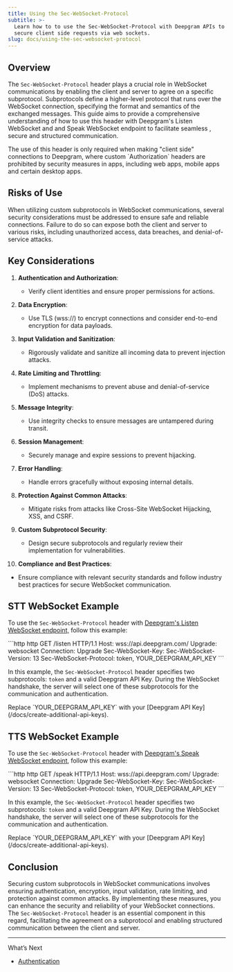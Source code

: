 ```yaml
---
title: Using the Sec-WebSocket-Protocol
subtitle: >-
  Learn how to to use the Sec-WebSocket-Protocol with Deepgram APIs to send
  secure client side requests via web sockets.
slug: docs/using-the-sec-websocket-protocol
---
```



## Overview

The `Sec-WebSocket-Protocol` header plays a crucial role in WebSocket communications by enabling the client and server to agree on a specific subprotocol. Subprotocols define a higher-level protocol that runs over the WebSocket connection, specifying the format and semantics of the exchanged messages. This guide aims to provide a comprehensive understanding of how to use this header with Deepgram's Listen WebSocket and and Speak WebSocket endpoint to facilitate seamless , secure and structured communication.

<Info>
  The use of this header is only required when making "client side" connections to Deepgram, where custom `Authorization` headers are prohibited by security measures in apps, including web apps, mobile apps and certain desktop apps.
</Info>

## Risks of Use

When utilizing custom subprotocols in WebSocket communications, several security considerations must be addressed to ensure safe and reliable connections. Failure to do so can expose both the client and server to various risks, including unauthorized access, data breaches, and denial-of-service attacks.

## Key Considerations

1. **Authentication and Authorization**:

   * Verify client identities and ensure proper permissions for actions.

2. **Data Encryption**:

   * Use TLS (wss\://) to encrypt connections and consider end-to-end encryption for data payloads.

3. **Input Validation and Sanitization**:

   * Rigorously validate and sanitize all incoming data to prevent injection attacks.

4. **Rate Limiting and Throttling**:

   * Implement mechanisms to prevent abuse and denial-of-service (DoS) attacks.

5. **Message Integrity**:

   * Use integrity checks to ensure messages are untampered during transit.

6. **Session Management**:

   * Securely manage and expire sessions to prevent hijacking.

7. **Error Handling**:

   * Handle errors gracefully without exposing internal details.

8. **Protection Against Common Attacks**:

   * Mitigate risks from attacks like Cross-Site WebSocket Hijacking, XSS, and CSRF.

9. **Custom Subprotocol Security**:

   * Design secure subprotocols and regularly review their implementation for vulnerabilities.

10. **Compliance and Best Practices**:

* Ensure compliance with relevant security standards and follow industry best practices for secure WebSocket communication.

## STT WebSocket Example

To use the `Sec-WebSocket-Protocol` header with [Deepgram's Listen WebSocket endpoint,](/reference/listen-live) follow this example:

<CodeGroup>
  ```http http
  GET /listen HTTP/1.1
  Host: wss://api.deepgram.com/
  Upgrade: websocket
  Connection: Upgrade
  Sec-WebSocket-Key: <calculated at runtime>
  Sec-WebSocket-Version: 13
  Sec-WebSocket-Protocol: token, YOUR_DEEPGRAM_API_KEY
  ```
</CodeGroup>

In this example, the `Sec-WebSocket-Protocol` header specifies two subprotocols: `token` and a valid Deepgram API Key. During the WebSocket handshake, the server will select one of these subprotocols for the communication and authentication.

<Warning>
  Replace `YOUR_DEEPGRAM_API_KEY` with your [Deepgram API Key](/docs/create-additional-api-keys).
</Warning>

## TTS WebSocket Example

To use the `Sec-WebSocket-Protocol` header with [Deepgram's Speak WebSocket endpoint](/reference/transform-text-to-speech-streaming), follow this example:

<CodeGroup>
  ```http http
  GET /speak HTTP/1.1
  Host: wss://api.deepgram.com/
  Upgrade: websocket
  Connection: Upgrade
  Sec-WebSocket-Key: <calculated at runtime>
  Sec-WebSocket-Version: 13
  Sec-WebSocket-Protocol: token, YOUR_DEEPGRAM_API_KEY
  ```
</CodeGroup>

In this example, the `Sec-WebSocket-Protocol` header specifies two subprotocols: `token` and a valid Deepgram API Key. During the WebSocket handshake, the server will select one of these subprotocols for the communication and authentication.

<Warning>
  Replace `YOUR_DEEPGRAM_API_KEY` with your [Deepgram API Key](/docs/create-additional-api-keys).
</Warning>

## Conclusion

Securing custom subprotocols in WebSocket communications involves ensuring authentication, encryption, input validation, rate limiting, and protection against common attacks. By implementing these measures, you can enhance the security and reliability of your WebSocket connections. The `Sec-WebSocket-Protocol` header is an essential component in this regard, facilitating the agreement on a subprotocol and enabling structured communication between the client and server.

***

What’s Next

* [Authentication](/reference/authentication)
